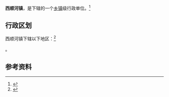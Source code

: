 {{中国乡级行政区|32/08/29/104/000}}

'''西顺河镇'''，是{{PRC admin/fullname|32/08/29/104/000|3}}下辖的一个[[乡镇|乡镇]]级行政单位。<ref>{{PRC admin/ref sgc|{{PRC admin/parent|32/08/29/104/000}}}}</ref>

== 行政区划 ==

西顺河镇下辖以下地区：<ref>{{PRC admin/ref sgc|32/08/29/104/000}}</ref>

{{PRC admin/children|32/08/29/104/000}}。

== 参考资料 ==

{{reflist}}

{{行政区划小作品}}
{{PRC admin/navcat|32/08/29/104/000}}